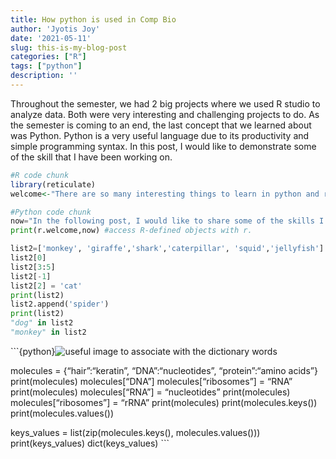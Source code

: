 ```yaml
---
title: How python is used in Comp Bio
author: 'Jyotis Joy'
date: '2021-05-11'
slug: this-is-my-blog-post
categories: ["R"]
tags: ["python"]
description: ''
---
```


Throughout the semester, we had 2 big projects where we used R studio to analyze data. Both were very interesting and challenging projects to do. As the semester is coming to an end, the last concept that we learned about was Python. Python is a very useful language due to its productivity and simple programming syntax. In this post, I would like to demonstrate some of the skill that I have been working on. 
```R
#R code chunk
library(reticulate)
welcome<-"There are so many interesting things to learn in python and r studio! "
```

```python
#Python code chunk
now="In the following post, I would like to share some of the skills I have been working on."
print(r.welcome,now) #access R-defined objects with r. 
```

```python

list2=['monkey', 'giraffe','shark','caterpillar', 'squid','jellyfish']
list2[0]
list2[3:5]
list2[-1]
list2[2] = 'cat'
print(list2)
list2.append('spider')
print(list2)
"dog" in list2
"monkey" in list2

```

```{python}![useful image to associate with the dictionary words](/post/2021-05-11-this-is-my-blog-post_files/proj3.jpeg)

molecules = {"hair":"keratin", "DNA":"nucleotides", "protein":"amino acids"}
print(molecules)
molecules["DNA"]
molecules["ribosomes"] = "RNA" 
print(molecules)
molecules["RNA"] = "nucleotides"
print(molecules)
molecules["ribosomes"] = "rRNA"
print(molecules)
print(molecules.keys())
print(molecules.values())

keys_values = list(zip(molecules.keys(), molecules.values()))
print(keys_values)
dict(keys_values)
```
